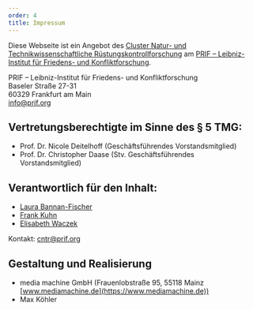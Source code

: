 ```yaml
---
order: 4
title: Impressum
---
```


Diese Webseite ist ein Angebot des [Cluster Natur- und Technikwissenschaftliche Rüstungskontrollforschung](https://www.cntrarmscontrol.org/de/) am [PRIF – Leibniz-Institut für Friedens- und Konfliktforschung](https://www.prif.org/).

PRIF – Leibniz-Institut für Friedens- und Konfliktforschung\
Baseler Straße 27-31\
60329 Frankfurt am Main\
[info@prif.org](mailto:info@prif.org)

## Vertretungsberechtigte im Sinne des § 5 TMG:

- Prof. Dr. Nicole Deitelhoff (Geschäftsführendes Vorstandsmitglied)
- Prof. Dr. Christopher Daase (Stv. Geschäftsführendes Vorstandsmitglied)

## Verantwortlich für den Inhalt:

- [Laura Bannan-Fischer](https://www.prif.org/team/mitarbeiter/laura-bannan-fischer)
- [Frank Kuhn](https://www.prif.org/team/mitarbeiter/frank-d-kuhn)
- [Elisabeth Waczek](https://www.prif.org/team/mitarbeiter/elisabeth-waczek)

Kontakt: [cntr@prif.org](mailto:cntr@prif.org)

## Gestaltung und Realisierung

- media machine GmbH (Frauenlobstraße 95, 55118 Mainz [www.mediamachine.de](https://www.mediamachine.de))
- Max Köhler
